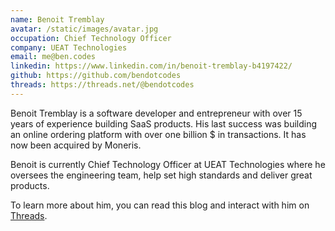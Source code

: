 ```yaml
---
name: Benoit Tremblay
avatar: /static/images/avatar.jpg
occupation: Chief Technology Officer
company: UEAT Technologies
email: me@ben.codes
linkedin: https://www.linkedin.com/in/benoit-tremblay-b4197422/
github: https://github.com/bendotcodes
threads: https://threads.net/@bendotcodes
---
```


Benoit Tremblay is a software developer and entrepreneur with over 15 years of experience building SaaS products. His last success was building an online ordering platform with over one billion $ in transactions. It has now been acquired by Moneris.

Benoit is currently Chief Technology Officer at UEAT Technologies where he oversees the engineering  team, help set high standards and deliver great products.

To learn more about him, you can read this blog and interact with him on <a href="https://threads.net/@bendotcodes">Threads</a>.
